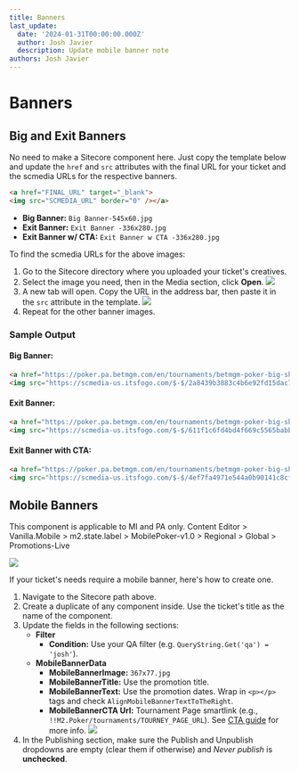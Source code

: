 ```yaml
---
title: Banners
last_update:
  date: '2024-01-31T00:00:00.000Z'
  author: Josh Javier
  description: Update mobile banner note
authors: Josh Javier
---
```


# Banners

## Big and Exit Banners

No need to make a Sitecore component here. Just copy the template below and update the `href` and `src` attributes with the final URL for your ticket and the scmedia URLs for the respective banners.

```html
<a href="FINAL_URL" target="_blank">
<img src="SCMEDIA_URL" border="0" /></a>
```

* **Big Banner:** `Big Banner-545x60.jpg`
* **Exit Banner:** `Exit Banner -336x280.jpg`
* **Exit Banner w/ CTA:** `Exit Banner w CTA -336x280.jpg`

To find the scmedia URLs for the above images:

1. Go to the Sitecore directory where you uploaded your ticket's creatives.
2. Select the image you need, then in the Media section, click **Open**.
   ![](/img/builds/poker-banners/scmedia-url-1.png)
3. A new tab will open. Copy the URL in the address bar, then paste it in the `src` attribute in the template.
   ![](/img/builds/poker-banners/scmedia-url-2.png)
4. Repeat for the other banner images.

### Sample Output

#### Big Banner:

```html
<a href="https://poker.pa.betmgm.com/en/tournaments/betmgm-poker-big-shots" target="_blank">
<img src="https://scmedia-us.itsfogo.com/$-$/2a8439b3883c4b6e92fd15dac7a6a8f2.jpg" border="0" /></a>
```

#### Exit Banner:

```html
<a href="https://poker.pa.betmgm.com/en/tournaments/betmgm-poker-big-shots" target="_blank">
<img src="https://scmedia-us.itsfogo.com/$-$/611f1c6fd4bd4f669c5565babb34477d.jpg" border="0" /></a>
```

#### Exit Banner with CTA:

```html
<a href="https://poker.pa.betmgm.com/en/tournaments/betmgm-poker-big-shots" target="_blank">
<img src="https://scmedia-us.itsfogo.com/$-$/4ef7fa4971e544a0b90141c8cfc1d445.jpg" border="0" /></a>
```

## Mobile Banners

<Admonition type="note" title="Note">
  This component is applicable to MI and PA only.
</Admonition>

<Admonition type="info" title="Sitecore path">
  Content Editor > Vanilla.Mobile > m2.state.label > MobilePoker-v1.0 > Regional > Global > Promotions-Live

  ![](/img/builds/poker-banners/mobile-banner-path.png)
</Admonition>

If your ticket's needs require a mobile banner, here's how to create one.

1. Navigate to the Sitecore path above.
2. Create a duplicate of any component inside. Use the ticket's title as the name of the component.
3. Update the fields in the following sections:
   * **Filter**
     * **Condition:** Use your QA filter (e.g. `QueryString.Get('qa') = 'josh'`).
   * **MobileBannerData**
     * **MobileBannerImage:** `367x77.jpg`
     * **MobileBannerTitle:** Use the promotion title.
     * **MobileBannerText:** Use the promotion dates. Wrap in `<p></p>` tags and check `AlignMobileBannerTextToTheRight`.
     * **MobileBannerCTA Url:** Tournament Page smartlink (e.g., `!!M2.Poker/tournaments/TOURNEY_PAGE_URL`). See [CTA guide](https://coralracing-my.sharepoint.com/:x:/g/personal/krisha_manalo_entaingroup_com/EfvRGdc4sN5MiwcmKjBu55wBGvjTEIDYp-1XEU-iLJkGXA) for more info.
       ![](/img/builds/poker-banners/mobile-banner-data.png)
4. In the Publishing section, make sure the Publish and Unpublish dropdowns are empty (clear them if otherwise) and *Never publish* is **unchecked**.
